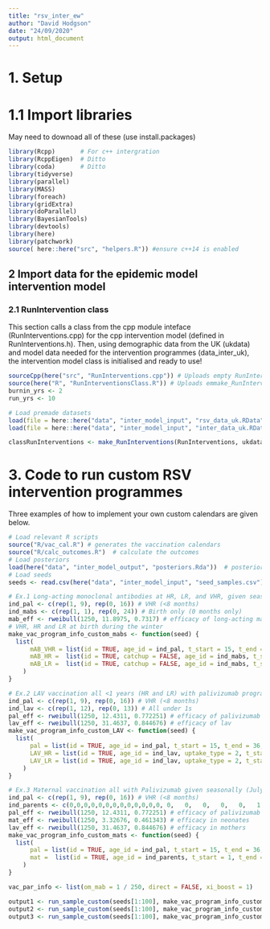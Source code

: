 ```yaml
---
title: "rsv_inter_ew"
author: "David Hodgson"
date: "24/09/2020"
output: html_document
---
```



# 1. Setup 
# 1.1 Import libraries
May need to downoad all of these (use install.packages)
```r

library(Rcpp)       # For c++ intergration
library(RcppEigen)  # Ditto
library(coda)       # Ditto
library(tidyverse)
library(parallel)
library(MASS)
library(foreach)
library(gridExtra)
library(doParallel)
library(BayesianTools)
library(devtools)
library(here)
library(patchwork)
source( here::here("src", "helpers.R")) #ensure c++14 is enabled

```


## 2 Import data for the epidemic model intervention model
### 2.1 RunIntervention class

This section calls a class from the cpp module inteface (RunInterventions.cpp) for the cpp intervention model (defined in RunInterventions.h).
Then, using demographic data from the UK (ukdata) and model data needed for the intervention programmes (data_inter_uk), the intervention model class is initialised and ready to use! 

```r

sourceCpp(here("src", "RunInterventions.cpp")) # Uploads empty RunInterventions class
source(here("R", "RunInterventionsClass.R")) # Uploads emmake_RunInterventionspty function
burnin_yrs <- 2
run_yrs <- 10

# Load premade datasets
load(file = here::here("data", "inter_model_input", "rsv_data_uk.RData")) # loads ukdata
load(file = here::here("data", "inter_model_input", "inter_data_uk.RData")) # loads data_inter_uk

classRunInterventions <- make_RunInterventions(RunInterventions, ukdata, data_inter_uk, burnin_yrs * 365, run_yrs * 365)

```

# 3. Code to run custom RSV intervention programmes

Three examples of how to implement your own custom calendars are given below. 

```r

# Load relevant R scripts
source("R/vac_cal.R") # generates the vaccination calendars
source("R/calc_outcomes.R")  # calculate the outcomes
# Load posteriors
load(here("data", "inter_model_output", "posteriors.Rda"))  # posteriors from fitting in Hodgson et al. 2020
# Load seeds
seeds <- read.csv(here("data", "inter_model_input", "seed_samples.csv"), header = FALSE)[, 1] + 1

# Ex.1 Long-acting monoclonal antibodies at HR, LR, and VHR, given seasonally with 90% coverage.
ind_pal <- c(rep(1, 9), rep(0, 16)) # VHR (<8 months)
ind_mabs <- c(rep(1, 1), rep(0, 24)) # Birth only (0 months only)
mab_eff <- rweibull(1250, 11.8975, 0.7317) # efficacy of long-acting mabs
# VHR, HR and LR at birth during the winter
make_vac_program_info_custom_mabs <- function(seed) {
  list(
      mAB_VHR = list(id = TRUE, age_id = ind_pal, t_start = 15, t_end = 36, eff = mab_eff[seed], cov = 0.9),
      mAB_HR =  list(id = TRUE, catchup = FALSE, age_id = ind_mabs, t_start = 15, t_end = 36, eff = mab_eff[seed], cov = 0.9),
      mAB_LR =  list(id = TRUE, catchup = FALSE, age_id = ind_mabs, t_start = 15, t_end = 36, eff = mab_eff[seed], cov = 0.9)
    )
}

# Ex.2 LAV vaccination all <1 years (HR and LR) with palivizumab programme, iven seasonally woth 90% coverage
ind_pal <- c(rep(1, 9), rep(0, 16)) # VHR (<8 months)
ind_lav <- c(rep(1, 12), rep(0, 13)) # All under 1s
pal_eff <- rweibull(1250, 12.4311, 0.772251) # efficacy of palivizumab
lav_eff <- rweibull(1250, 31.4637, 0.844676) # efficacy of lav
make_vac_program_info_custom_LAV <- function(seed) {
  list(
      pal = list(id = TRUE, age_id = ind_pal, t_start = 15, t_end = 36, eff = pal_eff[seed], cov = 0.9),
      LAV_HR = list(id = TRUE, age_id = ind_lav, uptake_type = 2, t_start = 15, t_end = 36, eff = lav_eff[seed], cov = 0.9),
      LAV_LR = list(id = TRUE, age_id = ind_lav, uptake_type = 2, t_start = 15, t_end = 36, eff = lav_eff[seed], cov = 0.9)
    )
}

# Ex.3 Maternal vaccination all with Palivizumab given seasonally (July - Oct) with 60% coverage.
ind_pal <- c(rep(1, 9), rep(0, 16)) # VHR (<8 months)
ind_parents <- c(0,0,0,0,0,0,0,0,0,0,0,0,0, 0,   0,   0,   0,   0,   1.0,1.0,1.0,0,0,0,0) # 15-44 (parents)
pal_eff <- rweibull(1250, 12.4311, 0.772251) # efficacy of palivizumab
mat_eff <- rweibull(1250, 3.32676, 0.461343) # efficacy in neonates
lav_eff <- rweibull(1250, 31.4637, 0.844676) # efficacy in mothers
make_vac_program_info_custom_mats <- function(seed) {
  list(
      pal = list(id = TRUE, age_id = ind_pal, t_start = 15, t_end = 36, eff = pal_eff[seed], cov = 0.9),
      mat =  list(id = TRUE, age_id = ind_parents, t_start = 1, t_end = 21*7 + 1, eff_inf = mat_eff[seed], eff_mat = lav_eff[seed], cov = 0.6)
    )
}

vac_par_info <- list(om_mab = 1 / 250, direct = FALSE, xi_boost = 1)

output1 <- run_sample_custom(seeds[1:100], make_vac_program_info_custom_mabs, vac_par_info, 0)
output2 <- run_sample_custom(seeds[1:100], make_vac_program_info_custom_LAV, vac_par_info, 0)
output3 <- run_sample_custom(seeds[1:100], make_vac_program_info_custom_mats, vac_par_info, 0.6)

```